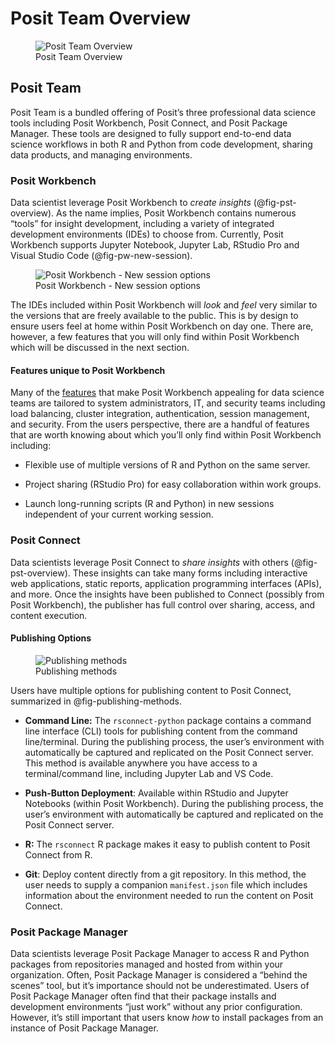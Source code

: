 # Posit Team Overview

![Posit Team Overview](images/pst-overview.png){#fig-pst-overview fig-align="center"}

## Posit Team

Posit Team is a bundled offering of Posit's three professional data science tools including Posit Workbench, Posit Connect, and Posit Package Manager. These tools are designed to fully support end-to-end data science workflows in both R and Python from code development, sharing data products, and managing environments.

### Posit Workbench

Data scientist leverage Posit Workbench to *create insights* (@fig-pst-overview). As the name implies, Posit Workbench contains numerous "tools" for insight development, including a variety of integrated development environments (IDEs) to choose from. Currently, Posit Workbench supports Jupyter Notebook, Jupyter Lab, RStudio Pro and Visual Studio Code (@fig-pw-new-session).

![Posit Workbench - New session options](images/workbench-new-session.png){#fig-pw-new-session fig-align="center"}

The IDEs included within Posit Workbench will *look* and *feel* very similar to the versions that are freely available to the public. This is by design to ensure users feel at home within Posit Workbench on day one. There are, however, a few features that you will only find within Posit Workbench which will be discussed in the next section.

#### Features unique to Posit Workbench

Many of the [features](https://docs.posit.co/ide/server-pro/) that make Posit Workbench appealing for data science teams are tailored to system administrators, IT, and security teams including load balancing, cluster integration, authentication, session management, and security. From the users perspective, there are a handful of features that are worth knowing about which you'll only find within Posit Workbench including:

-   Flexible use of multiple versions of R and Python on the same server.

-   Project sharing (RStudio Pro) for easy collaboration within work groups.

-   Launch long-running scripts (R and Python) in new sessions independent of your current working session.

### Posit Connect

Data scientists leverage Posit Connect to *share insights* with others (@fig-pst-overview). These insights can take many forms including interactive web applications, static reports, application programming interfaces (APIs), and more. Once the insights have been published to Connect (possibly from Posit Workbench), the publisher has full control over sharing, access, and content execution.

#### Publishing Options

![Publishing methods](images/publishing-methods.png){#fig-publishing-methods fig-align="center"}

Users have multiple options for publishing content to Posit Connect, summarized in @fig-publishing-methods.

-   **Command Line:** The `rsconnect-python` package contains a command line interface (CLI) tools for publishing content from the command line/terminal. During the publishing process, the user's environment with automatically be captured and replicated on the Posit Connect server. This method is available anywhere you have access to a terminal/command line, including Jupyter Lab and VS Code.

-   **Push-Button Deployment**: Available within RStudio and Jupyter Notebooks (within Posit Workbench). During the publishing process, the user's environment with automatically be captured and replicated on the Posit Connect server.

-   **R:** The `rsconnect` R package makes it easy to publish content to Posit Connect from R.

-   **Git**: Deploy content directly from a git repository. In this method, the user needs to supply a companion `manifest.json` file which includes information about the environment needed to run the content on Posit Connect.

### Posit Package Manager

Data scientists leverage Posit Package Manager to access R and Python packages from repositories managed and hosted from within your organization. Often, Posit Package Manager is considered a "behind the scenes" tool, but it's importance should not be underestimated. Users of Posit Package Manager often find that their package installs and development environments "just work" without any prior configuration. However, it's still important that users know *how* to install packages from an instance of Posit Package Manager.


